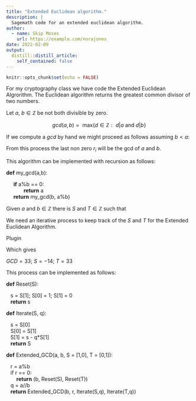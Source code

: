 ```yaml
---
title: "Extended Euclidean algorithm."
description: |
  Sagemath code for an extended euclidean algorithm.
author:
  - name: Skip Moses
    url: https://example.com/norajones
date: 2022-02-09
output:
  distill::distill_article:
    self_contained: false
---
```



```r
knitr::opts_chunk$set(echo = FALSE)
```

For my cryptography class we have code the Extended Euclidean Algrorithm. The Euclidean algorithm returns the greatest common divisor of two numbers. 

Let $a$, $b \in \mathbb{Z}$ be not both divisible by zero.

$$gcd(a,b) = \text{ max}\{d \in \mathbb{Z} : \text{ } d\vert a \text{ and } d\vert b \}$$

If we compute a $gcd$ by hand we might proceed as follows assuming $b < a$:

\begin{align}
a &= bq_1 + r_1 &&0 \leq r_1 \leq b \\
b &= q_2r_1 + r_2 &&0 \leq r_2 \leq r_1 \\
\vdots \\
r_{n-2} &=  q_{n}r_{n-1} + r_n && 0 \leq r_n < r_{n-1} \\
r_{n-1} &=  q_{n+1}r_n + 0
\end{align}

From this process the last non zero $r_i$ will be the gcd of $a$ and $b$.

This algorithm can be implemented with recursion as follows:


**def** my_gcd(a,b): 

|      **if** a%b == 0: 

|             **return** a 

|      **return** my_gcd(b, a%b) 

Given $a$ and $b \in \mathbb{Z}$ there is $S$ and $T \in \mathbb{Z}$ such that

\begin{align}
a\cdot S + b \cdot T = \text{gcd}(a,b)
\end{align}

We need an iterative process to keep track of the $S$ and $T$ for the Extended Euclidean Algorithm. 

\begin{align}
r_{i-2} &= S_{i-2}a + T_{i-2}b \\
r_{i-1} &= S_{i-1}a + T_{i-1}
\end{align}

Plugin 

\begin{align}
S_{i-2}a +T_{i-2}b = q_i\left(S_{i-1}a + T_{i-1}b \right) + r_i \\
r_i = \left(S_{i-2} - q_iS_{i-1}\right) a + \left(T_{i-2} - q_iT_{i-1}\right) b
\end{align}

Which gives 

\begin{align}
S_i &= S_{i-2} - q_i S_{i-1} \\
T_i &= T_{i-2} -q_i T_{i-1}
\end{align}



\begin{matrix}
a    &    b &   r & q & S  & T   \\
x    &x     &   x & x & 1  & 0 \\
x    &x     &   x & x & 0  & 1  \\
2409 & 1023 & 363 & 2 & 1  & -2 \\
1023 & 363  & 297 & 2 & -2 & 5  \\
363  & 297  &  66 & 1 &  3 & -7 \\
297  &  66  &  33 & 4 & -14& 33 \\
66   &  33  &   0 & 2 &    &
\end{matrix}

$GCD = 33$; $S = -14$; $T = 33$

This process can be implemented as follows:

**def** Reset(S):

|    s = S[1]; S[0] = 1; S[1] = 0

|    **return** s


**def** Iterate(S, q):

|    s = S[0]

|    S[0] = S[1] 
    
|    S[1] = s - q*S[1]
    
|    **return** S
   
    
**def** Extended_GCD(a, b, S = [1,0], T = [0,1]):

|    r = a%b

|    if r == 0:

|        **return** (b, Reset(S), Reset(T))
    
|    q = a//b
    
|    **return** Extended_GCD(b, r, Iterate(S,q), Iterate(T,q))


